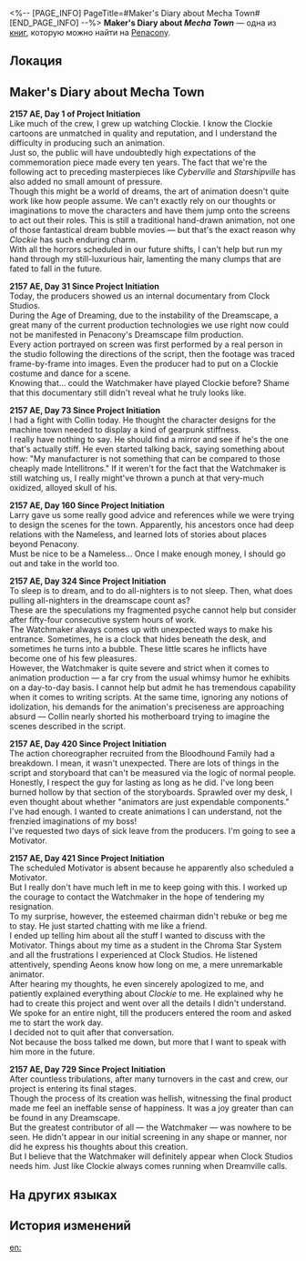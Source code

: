 <%-- [PAGE_INFO]
PageTitle=#Maker's Diary about Mecha Town#
[END_PAGE_INFO] --%>
{{Дополнить}}
{{Книга Инфобокс
|id           = 322
|partIds      = 190594
|Название     = Maker's Diary about ''Mecha Town''
|Изображение  = Предмет Книга Пенакония.png
|Мир          = Penacony
|Томов        = 1
|Автор        = <!--нужно добавить-->
|Описание     = A note written by the animator of the Clockie series, recording the production process of the movie ''Mecha Town''.
|Том1         = {{tx}}
|Источник1    = {{tx|Отсутствует источник}}
|Персонажи    = 
|Фракции      = Penacony; The Nameless
}}
'''Maker's Diary about ''Mecha Town''''' — одна из [[Книги|книг]], которую можно найти на [[Penacony]].

==Локация==
{{Отметка карты|<!--название карты-->|<!--id отметки-->}}

==Maker's Diary about Mecha Town==
'''2157 AE, Day 1 of Project Initiation'''<br />
Like much of the crew, I grew up watching Clockie. I know the Clockie cartoons are unmatched in quality and reputation, and I understand the difficulty in producing such an animation.<br />
Just so, the public will have undoubtedly high expectations of the commemoration piece made every ten years. The fact that we're the following act to preceding masterpieces like ''Cyberville'' and ''Starshipville'' has also added no small amount of pressure.<br />
Though this might be a world of dreams, the art of animation doesn't quite work like how people assume. We can't exactly rely on our thoughts or imaginations to move the characters and have them jump onto the screens to act out their roles. This is still a traditional hand-drawn animation, not one of those fantastical dream bubble movies &mdash; but that's the exact reason why ''Clockie'' has such enduring charm.<br />
With all the horrors scheduled in our future shifts, I can't help but run my hand through my still-luxurious hair, lamenting the many clumps that are fated to fall in the future.

'''2157 AE, Day 31 Since Project Initiation'''<br />
Today, the producers showed us an internal documentary from Clock Studios.<br />
During the Age of Dreaming, due to the instability of the Dreamscape, a great many of the current production technologies we use right now could not be manifested in Penacony's Dreamscape film production.<br />
Every action portrayed on screen was first performed by a real person in the studio following the directions of the script, then the footage was traced frame-by-frame into images. Even the producer had to put on a Clockie costume and dance for a scene.<br />
Knowing that... could the Watchmaker have played Clockie before? Shame that this documentary still didn't reveal what he truly looks like.

'''2157 AE, Day 73 Since Project Initiation'''<br />
I had a fight with Collin today. He thought the character designs for the machine town needed to display a kind of gearpunk stiffness.<br />
I really have nothing to say. He should find a mirror and see if he's the one that's actually stiff. He even started talking back, saying something about how: "My manufacturer is not something that can be compared to those cheaply made Intellitrons." If it weren't for the fact that the Watchmaker is still watching us, I really might've thrown a punch at that very-much oxidized, alloyed skull of his.

'''2157 AE, Day 160 Since Project Initiation'''<br />
Larry gave us some really good advice and references while we were trying to design the scenes for the town. Apparently, his ancestors once had deep relations with the Nameless, and learned lots of stories about places beyond Penacony.<br />
Must be nice to be a Nameless... Once I make enough money, I should go out and take in the world too.

'''2157 AE, Day 324 Since Project Initiation'''<br />
To sleep is to dream, and to do all-nighters is to not sleep. Then, what does pulling all-nighters in the dreamscape count as?<br />
These are the speculations my fragmented psyche cannot help but consider after fifty-four consecutive system hours of work.<br />
The Watchmaker always comes up with unexpected ways to make his entrance. Sometimes, he is a clock that hides beneath the desk, and sometimes he turns into a bubble. These little scares he inflicts have become one of his few pleasures.<br />
However, the Watchmaker is quite severe and strict when it comes to animation production &mdash; a far cry from the usual whimsy humor he exhibits on a day-to-day basis. I cannot help but admit he has tremendous capability when it comes to writing scripts. At the same time, ignoring any notions of idolization, his demands for the animation's preciseness are approaching absurd &mdash; Collin nearly shorted his motherboard trying to imagine the scenes described in the script.

'''2157 AE, Day 420 Since Project Initiation'''<br />
The action choreographer recruited from the Bloodhound Family had a breakdown. I mean, it wasn't unexpected. There are lots of things in the script and storyboard that can't be measured via the logic of normal people.<br />
Honestly, I respect the guy for lasting as long as he did. I've long been burned hollow by that section of the storyboards. Sprawled over my desk, I even thought about whether "animators are just expendable components."<br />
I've had enough. I wanted to create animations I can understand, not the frenzied imaginations of my boss!<br />
I've requested two days of sick leave from the producers. I'm going to see a Motivator.

'''2157 AE, Day 421 Since Project Initiation'''<br />
The scheduled Motivator is absent because he apparently also scheduled a Motivator.<br />
But I really don't have much left in me to keep going with this. I worked up the courage to contact the Watchmaker in the hope of tendering my resignation.<br />
To my surprise, however, the esteemed chairman didn't rebuke or beg me to stay. He just started chatting with me like a friend.<br />
I ended up telling him about all the stuff I wanted to discuss with the Motivator. Things about my time as a student in the Chroma Star System and all the frustrations I experienced at Clock Studios. He listened attentively, spending Aeons know how long on me, a mere unremarkable animator.<br />
After hearing my thoughts, he even sincerely apologized to me, and patiently explained everything about ''Clockie'' to me. He explained why he had to create this project and went over all the details I didn't understand.<br />
We spoke for an entire night, till the producers entered the room and asked me to start the work day.<br />
I decided not to quit after that conversation.<br />
Not because the boss talked me down, but more that I want to speak with him more in the future.

'''2157 AE, Day 729 Since Project Initiation'''<br />
After countless tribulations, after many turnovers in the cast and crew, our project is entering its final stages.<br />
Though the process of its creation was hellish, witnessing the final product made me feel an ineffable sense of happiness. It was a joy greater than can be found in any Dreamscape.<br />
But the greatest contributor of all &mdash; the Watchmaker &mdash; was nowhere to be seen. He didn't appear in our initial screening in any shape or manner, nor did he express his thoughts about this creation.<br />
But I believe that the Watchmaker will definitely appear when Clock Studios needs him. Just like Clockie always comes running when Dreamville calls.

==На других языках==
{{На других языках
|en   = Maker's Diary about ''Mecha Town''
|zhs  = 《机械小镇》创作日志
|zht  = 《機械小鎮》創作日誌
|ja   = 『マシーンタウン』創作日誌
|ko   = ≪기계 마을≫ 창작 일지
|es   = Diario del Relojero sobre «Ciudad mecánica»
|fr   = Journal de création de ''Méca-polis''
|ru   = Дневник создателя мультфильма «Часик: Механический город»
|th   = บันทึกการสร้าง "เมืองจักรกล"
|vi   = Nhật Ký Sáng Tạo "Thị Trấn Cơ Khí"
|de   = Tagebuch des Produzenten über „Mechastadt“
|id   = Log Kreasi "Kota Mekanik"
|pt   = Diário do Criador sobre a Cidade Robô
}}

==История изменений==
{{История изменений|3.5}}

[[en:]]